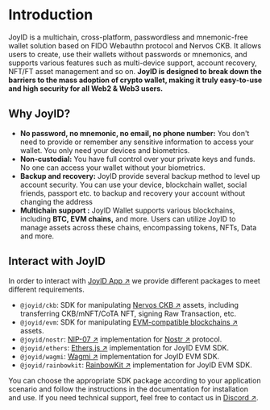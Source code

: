 # Introduction

JoyID is a multichain, cross-platform, passwordless and mnemonic-free wallet solution based on FIDO Webauthn protocol and Nervos CKB. It allows users to create, use their wallets without passwords or mnemonics, and supports various features such as multi-device support, account recovery, NFT/FT asset management and so on. **JoyID is designed to break down the barriers to the mass adoption of crypto wallet, making it truly easy-to-use and high security for all Web2 & Web3 users.**


## Why JoyID?

- **No password, no mnemonic, no email, no phone number:** You don't need to provide or remember any sensitive information to access your wallet. You only need your devices and biometrics.
- **Non-custodial:** You have full control over your private keys and funds. No one can access your wallet without your biometrics.
- **Backup and recovery:** JoyID provide several backup method to level up account security. You can use your device, blockchain wallet, social friends, passport etc. to backup and recovery your account without changing the address
- **Multichain support :** JoyID Wallet supports various blockchains, including **BTC, EVM chains,** and more. Users can utilize JoyID to manage assets across these chains, encompassing tokens, NFTs, Data and more.


## Interact with JoyID

In order to interact with [JoyID App ↗](https://testnet.joyid.dev) we provide different packages to meet different requirements.

* `@joyid/ckb`: SDK for manipulating [Nervos CKB ↗](https://www.nervos.org/) assets, including transferring CKB/mNFT/CoTA NFT, signing Raw Transaction, etc.
* `@joyid/evm`: SDK for manipulating [EVM-compatible blockchains ↗](https://blog.thirdweb.com/evm-compatible-blockchains-and-ethereum-virtual-machine/) assets.
* `@joyid/nostr`: [NIP-07 ↗](https://github.com/nostr-protocol/nips/blob/master/07.md) implementation for [Nostr ↗](https://nostr.com/) protocol.
* `@joyid/ethers`: [Ethers.js ↗](https://docs.ethers.io/v5/) implementation for JoyID EVM SDK.
* `@joyid/wagmi`: [Wagmi ↗](https://wagmi.io/) implementation for JoyID EVM SDK.
* `@joyid/rainbowkit`: [RainbowKit ↗](https://www.rainbowkit.com/) implementation for JoyID EVM SDK.

You can choose the appropriate SDK package according to your application scenario and follow the instructions in the documentation for installation and use. If you need technical support, feel free to contact us in [Discord ↗](https://discord.com/invite/77MyakRKVB).

